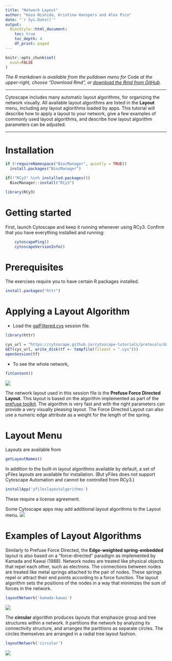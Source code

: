 ```yaml
---
title: "Network Layout"
author: "Kozo Nishida, Kristina Hanspers and Alex Pico"
date: "`r Sys.Date()`"
output:
  BiocStyle::html_document:
    toc: true
    toc_depth: 4
    df_print: paged
---
```

```r
knitr::opts_chunk$set(
  eval=FALSE
)
```

*The R markdown is available from the pulldown menu for* Code *at the upper-right, choose "Download Rmd", or [download the Rmd from GitHub](https://raw.githubusercontent.com/nrnb/gsod2019_kozo_nishida/master/network-layout.Rmd).*

<hr />

Cytoscape includes many automatic layout algorithms, for organizing the network visually. All available layout algorithms are listed in the **Layout** menu, including any layout aglorithms loaded by apps. This tutorial will describe how to apply a layout to your network, give a few examples of commonly used layout algorithms, and describe how layout algorithm parameters can be adjusted.

<hr />

# Installation
```r
if (!requireNamespace("BiocManager", quietly = TRUE))
  install.packages("BiocManager")

if(!"RCy3" %in% installed.packages())
  BiocManager::install("RCy3")

library(RCy3)
```

# Getting started
First, launch Cytoscape and keep it running whenever using RCy3. Confirm that you have everything installed and running:
```r
    cytoscapePing()
    cytoscapeVersionInfo()
```

# Prerequisites

The exercises require you to have certain R packages installed.

```r
install.packages("httr")
```

# Applying a Layout Algorithm

- Load the [galFiltered.cys](https://cytoscape.github.io/cytoscape-tutorials/protocols/data/galFiltered.sys) session file.

```r
library(httr)

cys_url = "https://cytoscape.github.io/cytoscape-tutorials/protocols/data/galFiltered.cys"
GET(cys_url, write_disk(tf <- tempfile(fileext = ".cys")))
openSession(tf)
```

- To see the whole network,

```r
fitContent()
```

![](https://cytoscape.org/cytoscape-tutorials/protocols/network-layout/prefuse.png)

The network layout used in this session file is the **Prefuse Force Directed Layout**.
This layout is based on the algorithm implemented as part of the [prefuse toolkit](http://www.prefuse.org/).
The algorithm is very fast and with the right parameters can provide a very visually pleasing layout.
The Force Directed Layout can also use a numeric edge attribute as a weight for the length of the spring.

# Layout Menu

Layouts are available from

```r
getLayoutNames()
```

In addition to the built-in layout algorithms available by default, a set of yFiles layouts are available for installation.
(But yFiles does not support Cytoscape Automation and cannot be controlled from RCy3.)

```r
installApp('yfileslayoutalgorithms')
```

These require a license agreement.


Some Cytoscape apps may add additional layout algorithms to the Layout menu.
![](https://cytoscape.org/cytoscape-tutorials/protocols/network-layout/LayoutMenu.png)

# Examples of Layout Algorithms

Similarly to Prefuse Force Directed, the **Edge-weighted spring-embedded** layout is also based on a “force-directed” paradigm as implemented by Kamada and Kawai (1988).
Network nodes are treated like physical objects that repel each other, such as electrons.
The connections between nodes are treated like metal springs attached to the pair of nodes.
These springs repel or attract their end points according to a force function.
The layout algorithm sets the positions of the nodes in a way that minimizes the sum of forces in the network.

```r
layoutNetwork('kamada-kawai')
```

![](https://cytoscape.org/cytoscape-tutorials/protocols/network-layout/edgeweighted.png)

The **circular** algorithm produces layouts that emphasize group and tree structures within a network.
It partitions the network by analyzing its connectivity structure, and arranges the partitions as separate circles.
The circles themselves are arranged in a radial tree layout fashion.

```r
layoutNetwork('circular')
```

![](https://cytoscape.org/cytoscape-tutorials/protocols/network-layout/circular.png)
